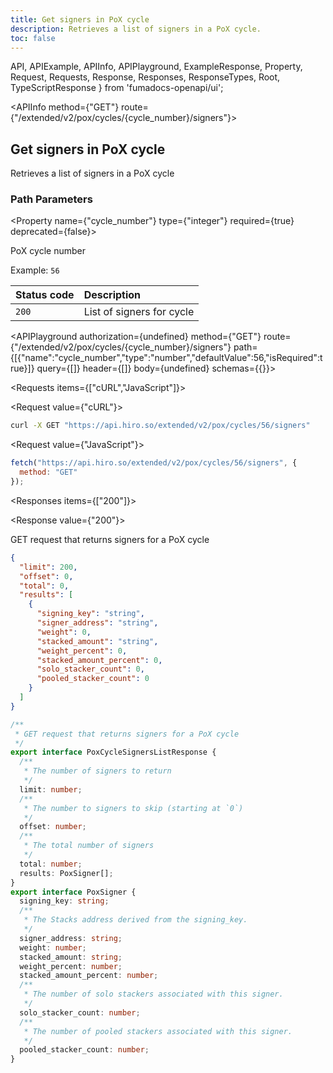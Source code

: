 ```yaml
---
title: Get signers in PoX cycle
description: Retrieves a list of signers in a PoX cycle.
toc: false
---
```


  API,
  APIExample,
  APIInfo,
  APIPlayground,
  ExampleResponse,
  Property,
  Request,
  Requests,
  Response,
  Responses,
  ResponseTypes,
  Root,
  TypeScriptResponse
} from 'fumadocs-openapi/ui';

<Root baseUrl="https://api.hiro.so">

<API>

<APIInfo method={"GET"} route={"/extended/v2/pox/cycles/{cycle_number}/signers"}>

## Get signers in PoX cycle

Retrieves a list of signers in a PoX cycle
### Path Parameters

<Property name={"cycle_number"} type={"integer"} required={true} deprecated={false}>

PoX cycle number

<span>Example: `56`</span>

</Property>

| Status code | Description |
| :------ | :------ |
| `200` | List of signers for cycle |

<APIPlayground authorization={undefined} method={"GET"} route={"/extended/v2/pox/cycles/{cycle_number}/signers"} path={[{"name":"cycle_number","type":"number","defaultValue":56,"isRequired":true}]} query={[]} header={[]} body={undefined} schemas={{}}>

</APIPlayground>

</APIInfo>

<APIExample>

<Requests items={["cURL","JavaScript"]}>

<Request value={"cURL"}>

```bash
curl -X GET "https://api.hiro.so/extended/v2/pox/cycles/56/signers"
```

</Request>

<Request value={"JavaScript"}>

```js
fetch("https://api.hiro.so/extended/v2/pox/cycles/56/signers", {
  method: "GET"
});
```

</Request>

</Requests>

<Responses items={["200"]}>

<Response value={"200"}>

GET request that returns signers for a PoX cycle

<ResponseTypes>

<ExampleResponse>

```json
{
  "limit": 200,
  "offset": 0,
  "total": 0,
  "results": [
    {
      "signing_key": "string",
      "signer_address": "string",
      "weight": 0,
      "stacked_amount": "string",
      "weight_percent": 0,
      "stacked_amount_percent": 0,
      "solo_stacker_count": 0,
      "pooled_stacker_count": 0
    }
  ]
}
```

</ExampleResponse>

<TypeScriptResponse>

```ts
/**
 * GET request that returns signers for a PoX cycle
 */
export interface PoxCycleSignersListResponse {
  /**
   * The number of signers to return
   */
  limit: number;
  /**
   * The number to signers to skip (starting at `0`)
   */
  offset: number;
  /**
   * The total number of signers
   */
  total: number;
  results: PoxSigner[];
}
export interface PoxSigner {
  signing_key: string;
  /**
   * The Stacks address derived from the signing_key.
   */
  signer_address: string;
  weight: number;
  stacked_amount: string;
  weight_percent: number;
  stacked_amount_percent: number;
  /**
   * The number of solo stackers associated with this signer.
   */
  solo_stacker_count: number;
  /**
   * The number of pooled stackers associated with this signer.
   */
  pooled_stacker_count: number;
}
```

</TypeScriptResponse>

</ResponseTypes>

</Response>

</Responses>

</APIExample>

</API>

</Root>
